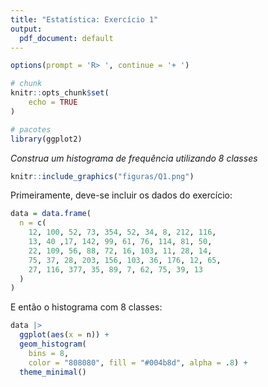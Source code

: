 ```yaml
---
title: "Estatística: Exercício 1"
output:
  pdf_document: default
---
```


```r
options(prompt = 'R> ', continue = '+ ')
```

```r

# chunk
knitr::opts_chunk$set(
    echo = TRUE
)

# pacotes
library(ggplot2)

```

*Construa um histograma de frequência utilizando 8 classes*

```r

knitr::include_graphics("figuras/Q1.png")
```

Primeiramente, deve-se incluir os dados do exercício:

```r

data = data.frame(
  n = c(
    12, 100, 52, 73, 354, 52, 34, 8, 212, 116,
    13, 40 ,17, 142, 99, 61, 76, 114, 81, 50,
    22, 109, 56, 88, 72, 16, 103, 11, 28, 14,
    75, 37, 28, 203, 156, 103, 36, 176, 12, 65,
    27, 116, 377, 35, 89, 7, 62, 75, 39, 13
  )
)
```

E então o histograma com 8 classes:

```r

data |>
  ggplot(aes(x = n)) +
  geom_histogram(
    bins = 8,
    color = "808080", fill = "#004b8d", alpha = .8) +
  theme_minimal()
```
